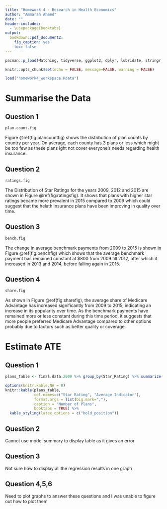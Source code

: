 ```yaml
---
title: "Homework 4 - Research in Health Economics"
author: "Ammarah Ahmed"
date: ""
header-includes:
  - \usepackage{booktabs}
output: 
  bookdown::pdf_document2:
    fig_caption: yes
    toc: false
---
```

```r
pacman::p_load(Matching, tidyverse, ggplot2, dplyr, lubridate, stringr, readxl, readr, data.table, gdata, scales, kableExtra, modelsummary, fixest, imputeTS, rdrobust)
```

```r
knitr::opts_chunk$set(echo = FALSE, message=FALSE, warning = FALSE)
```

```r
load("homework4_workspace.Rdata")
```

# Summarise the Data

## Question 1

```r
plan.count.fig
```


Figure \@ref(fig:plancountfig) shows the distribution of plan counts by country per year. On average, each county has 3 plans or less which might be too few as these plans ight not cover everyone's needs regarding health insurance. 

\newpage 

## Question 2

```r
ratings.fig
```


The Distribution of Star Ratings for the years 2009, 2012 and 2015 are shown in Figure \@ref(fig:ratingsfig). It shows that plans with higher star ratings became more prevalent in 2015 compared to 2009 which could suggest that the helath insurance plans have been improving in quality over time. 

\newpage

## Question 3

```r
bench.fig
```


The change in average benchmark payments from 2009 to 2015 is shown in Figure \@ref(fig:benchfig) which shows that the average benchmark payment has remained constant at $800 from 2009 till 2012, after which it increased in 2013 and 2014, before falling again in 2015.

\newpage

## Question 4

```r
share.fig
```

As shown in Figure \@ref(fig:sharefig), the average share of Medicare Advantage has increased significantly from 2009 to 2015, indicating an increase in its popularity over time. As the benchmark payments have remained more or less constant during this time period, it suggests that more people preferred Medicare Advantage compared to other options probably due to factors such as better quality or coverage. 

\newpage

# Estimate ATE

## Question 1
```r
plans_table <- final.data.2009 %>% group_by(Star_Rating) %>% summarize(avg_ind = mean(indicator))
```

```r
options(knitr.kable.NA = 0)
knitr::kable(plans_table, 
             col.names=c("Star Rating", "Average Indicator"),
             format.args = list(big.mark=","), 
             caption = "Number of Plans",
             booktabs = TRUE) %>%
  kable_styling(latex_options = c("hold_position"))
```

## Question 2
Cannot use model summary to display table as it gives an error

## Question 3
Not sure how to display all the regression results in one graph

## Question 4,5,6
Need to plot graphs to answer these questions and I was unable to figure out how to plot them






